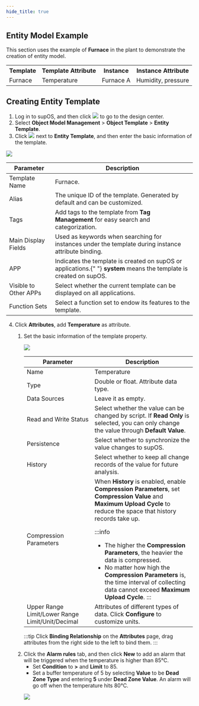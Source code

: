 ```yaml
---
hide_title: true
---
```


## Entity Model Example
This section uses the example of **Furnace** in the plant to demonstrate the creation of entity model.

<table>
  <tr>
    <th>Template</th>
    <th>Template Attribute</th>
    <th>Instance</th>
    <th>Instance Attribute</th>
  </tr>
  <tr>
    <td>Furnace</td>
    <td>Temperature</td>
    <td>Furnace A</td>
    <td>Humidity, pressure</td>
  </tr>
</table>

## Creating Entity Template

1. Log in to supOS, and then click <img src="https://wordpressfreezonex.oss-accelerate.aliyuncs.com/factoryModeling/7.png" /> to go to the design center.
2. Select **Object Model Management** > **Object Template** > **Entity Template**.
3. Click <img src="https://wordpressfreezonex.oss-accelerate.aliyuncs.com/factoryModeling/26.png"/> next to **Entity Template**, and then enter the basic information of the template.

<img
  src="https://wordpressfreezonex.oss-accelerate.aliyuncs.com/factoryModeling/2.png"
  width={470}
  height={864}
/>

<table>
  <thead>
    <tr>
      <th>Parameter</th>
      <th>Description</th>
    </tr>
  </thead>
  <tbody>
    <tr>
      <td>Template Name</td>
      <td>Furnace.</td>
    </tr>
    <tr>
      <td>Alias</td>
      <td>
        The unique ID of the template. Generated by default and can be
        customized.
      </td>
    </tr>
    <tr>
      <td>Tags</td>
      <td>
        Add tags to the template from <strong>Tag Management</strong> for easy
        search and categorization.
      </td>
    </tr>
    <tr>
      <td>Main Display Fields</td>
      <td>
        Used as keywords when searching for instances under the template during
        instance attribute binding.
      </td>
    </tr>
    <tr>
      <td>APP</td>
      <td>
        Indicates the template is created on supOS or applications.{" "}
        <strong>system</strong> means the template is created on supOS.
      </td>
    </tr>
    <tr>
      <td>Visible to Other APPs</td>
      <td>
        Select whether the current template can be displayed on all
        applications.
      </td>
    </tr>
    <tr>
      <td>Function Sets</td>
      <td>Select a function set to endow its features to the template.</td>
    </tr>
  </tbody>
</table>

4. Click <strong>Attributes</strong>, add **Temperature** as attribute.

<ol>
<ol>
<li>Set the basic information of the template property.

<img src="https://wordpressfreezonex.oss-accelerate.aliyuncs.com/factoryModeling/3.png"  width={470}
  height={864}/>

<table>
<thead>
        <tr>
          <th>Parameter</th>
          <th>Description</th>
        </tr>
      </thead>
      <tbody>
      <tr>
          <td>Name</td>
          <td>Temperature</td>
        </tr>
        <tr>
          <td>Type</td>
          <td>
            Double or float. Attribute data type.
          </td>
        </tr>
        <tr>
          <td>Data Sources</td>
          <td>
            Leave it as empty.
          </td>
        </tr>
        <tr>
          <td>Read and Write Status</td>
          <td>
            Select whether the value can be changed by script. If <strong>Read Only</strong> is selected, you can only change the value through <strong>Default Value</strong>.
          </td>
        </tr>
        <tr>
          <td>Persistence</td>
          <td>
            Select whether to synchronize the value changes to supOS.
          </td>
        </tr>
        <tr>
          <td>History</td>
          <td>
            Select whether to keep all change records of the value for future analysis.
          </td>
        </tr>
        <tr>
  <td>Compression Parameters</td>
<td>When <strong>History</strong> is enabled, enable <strong>Compression Parameters</strong>, set <strong>Compression Value</strong> and <strong>Maximum Upload Cycle</strong> to reduce the space that history records take up.

:::info
- The higher the <strong>Compression Parameters</strong>, the heavier the data is compressed.
- No matter how high the **Compression Parameters** is, the time interval of collecting data cannot exceed **Maximum Upload Cycle**.
:::

</td>
        </tr>
        <tr>
          <td>Upper Range Limit/Lower Range Limit/Unit/Decimal</td>
          <td>Attributes of different types of data. Click <strong>Configure</strong> to customize units.</td>
        </tr>
      </tbody>
</table>

:::tip
Click <strong>Binding Relationship</strong> on the <strong>Attributes</strong> page, drag attributes from the right side to the left to bind them.
:::

</li>
<li>Click the <strong>Alarm rules</strong> tab, and then click <strong>New</strong> to add an alarm that will be triggered when the temperature is higher than 85°C.

- Set **Condition** to **>** and <strong>Limit</strong> to 85.
- Set a buffer temperature of 5 by selecting **Value** to be **Dead Zone Type** and entering **5** under **Dead Zone Value**. An alarm will go off when the temperature hits 80°C.

<img src="https://wordpressfreezonex.oss-accelerate.aliyuncs.com/factoryModeling/4.png"  width={470}
  height={864}/>

</li>
</ol>
</ol>

